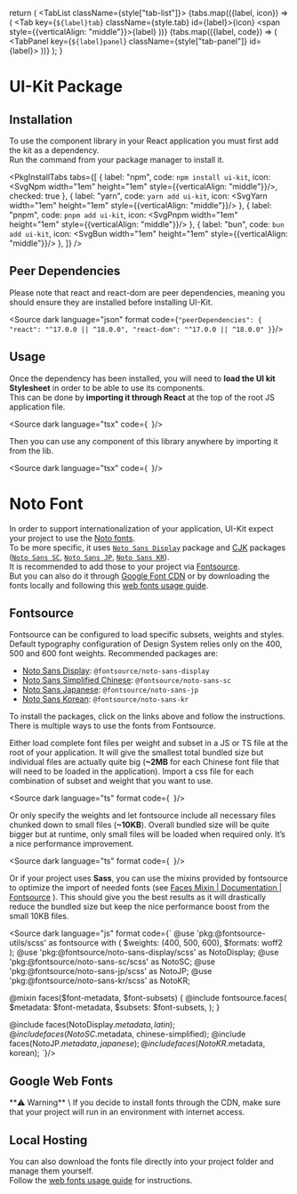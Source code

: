 
  return (
    <Tabs>
      <TabList className={style["tab-list"]}>
        {tabs.map(({label, icon}) => (
          <Tab key={`${label}tab`} className={style.tab} id={label}>{icon} <span
            style={{verticalAlign: "middle"}}>{label}</span></Tab>
        ))}
      </TabList>
      {tabs.map(({label, code}) => (
        <TabPanel key={`${label}panel`} className={style["tab-panel"]} id={label}>
          <Source dark language="bash" code={code}/>
        </TabPanel>
      ))}
    </Tabs>
  );
}

<Meta title="Overview/Getting Started"/>

# UI-Kit Package

## Installation

To use the component library in your React application you must first add the kit as a dependency. \
Run the command from your package manager to install it.

<PkgInstallTabs
  tabs={[
    {
      label: "npm",
      code: `npm install ui-kit`,
      icon: <SvgNpm width="1em" height="1em" style={{verticalAlign: "middle"}}/>,
      checked: true
    },
    {
      label: "yarn",
      code: `yarn add ui-kit`,
      icon: <SvgYarn width="1em" height="1em" style={{verticalAlign: "middle"}}/>
    },
    {
      label: "pnpm",
      code: `pnpm add ui-kit`,
      icon: <SvgPnpm width="1em" height="1em" style={{verticalAlign: "middle"}}/>
    },
    {
      label: "bun",
      code: `bun add ui-kit`,
      icon: <SvgBun width="1em" height="1em" style={{verticalAlign: "middle"}}/>
    },
  ]}
/>

## Peer Dependencies

Please note that react and react-dom are peer dependencies, meaning you should ensure they are installed before installing UI-Kit.

<Source dark language="json" format code={`
  "peerDependencies": {
    "react": "^17.0.0 || ^18.0.0",
    "react-dom": "^17.0.0 || ^18.0.0"
  }
`}/>

## Usage

Once the dependency has been installed, you will need to **load the UI kit Stylesheet** in order to be able to use its components. \
This can be done by **importing it through React** at the top of the root JS application file.

<Source dark language="tsx" code={`
`}/>

Then you can use any component of this library anywhere by importing it from the lib.

<Source dark language="tsx" code={`
`}/>

# Noto Font

In order to support internationalization of your application, UI-Kit expect your project to use the [Noto fonts](https://fonts.google.com/noto/specimen/Noto+Sans). \
To be more specific, it uses [`Noto Sans Display`](https://fontsource.org/fonts/noto-sans-display) package and [CJK](https://fonts.google.com/knowledge/type_in_china_japan_and_korea) packages ([`Noto Sans SC`](https://fontsource.org/fonts/noto-sans-sc), [`Noto Sans JP`](https://fontsource.org/fonts/noto-sans-jp), [`Noto Sans KR`](https://fontsource.org/fonts/noto-sans-kr)). \
It is recommended to add those to your project via [Fontsource](https://fontsource.org/docs/getting-started/introduction). \
But you can also do it through [Google Font CDN](https://fonts.google.com/selection/embed) or by downloading the fonts locally and following this [web fonts usage guide](https://fonts.google.com/knowledge/using_type/using_web_fonts).

## Fontsource

Fontsource can be configured to load specific subsets, weights and styles. Default typography configuration of Design System relies only on the 400, 500 and 600 font weights.
Recommended packages are:

* [Noto Sans Display](https://fontsource.org/fonts/noto-sans-display/install): `@fontsource/noto-sans-display`
* [Noto Sans Simplified Chinese](https://fontsource.org/fonts/noto-sans-sc/install): `@fontsource/noto-sans-sc`
* [Noto Sans Japanese](https://fontsource.org/fonts/noto-sans-jp/install): `@fontsource/noto-sans-jp`
* [Noto Sans Korean](https://fontsource.org/fonts/noto-sans-kr/install): `@fontsource/noto-sans-kr`

To install the packages, click on the links above and follow the instructions. \
There is multiple ways to use the fonts from Fontsource.

Either load complete font files per weight and subset in a JS or TS file at the root of your application.
It will give the smallest total bundled size but individual files are actually quite big (**~2MB** for each Chinese font file that will need to be loaded in the application).
Import a css file for each combination of subset and weight that you want to use.

<Source dark language="ts" format code={`
`}/>

Or only specify the weights and let fontsource include all necessary files chunked down to small files (**~10KB**).
Overall bundled size will be quite bigger but at runtime, only small files will be loaded when required only. It’s a nice performance improvement.

<Source dark language="ts" format code={`
`}/>

Or if your project uses **Sass**, you can use the mixins provided by fontsource to optimize the import of needed fonts (see [Faces Mixin | Documentation | Fontsource](https://fontsource.org/docs/getting-started/faces-mixin) ).
This should give you the best results as it will drastically reduce the bundled size but keep the nice performance boost from the small 10KB files.

<Source dark language="js" format code={`
@use 'pkg:@fontsource-utils/scss' as fontsource with (
  $weights: (400, 500, 600),
  $formats: woff2
);
@use 'pkg:@fontsource/noto-sans-display/scss' as NotoDisplay;
@use 'pkg:@fontsource/noto-sans-sc/scss' as NotoSC;
@use 'pkg:@fontsource/noto-sans-jp/scss' as NotoJP;
@use 'pkg:@fontsource/noto-sans-kr/scss' as NotoKR;

@mixin faces($font-metadata, $font-subsets) {
  @include fontsource.faces(
    $metadata: $font-metadata,
    $subsets: $font-subsets,
  );
}

@include faces(NotoDisplay.$metadata, latin);
@include faces(NotoSC.$metadata, chinese-simplified);
@include faces(NotoJP.$metadata, japanese);
@include faces(NotoKR.$metadata, korean);
`}/>

## Google Web Fonts

<div className={[style.admonition, style.warning].join(' ')}>
  **⚠️ Warning** \
  If you decide to install fonts through the CDN, make sure that your project will run in an
  environment with internet access.
</div>

## Local Hosting

You can also download the fonts file directly into your project folder and manage them yourself. \
Follow the [web fonts usage guide](https://fonts.google.com/knowledge/using_type/using_web_fonts) for instructions.
